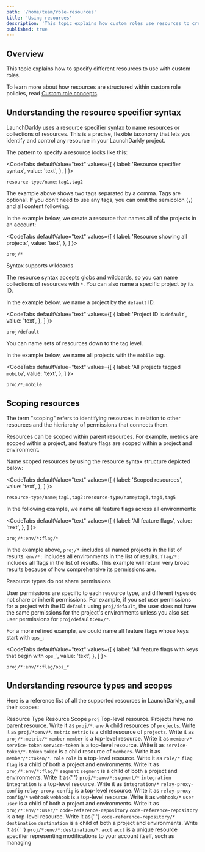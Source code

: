 ```yaml
---
path: '/home/team/role-resources'
title: 'Using resources'
description: 'This topic explains how custom roles use resources to create policies in LaunchDarkly.'
published: true
---
```


## Overview

This topic explains how to specify different resources to use with custom roles.

To learn more about how resources are structured within custom role policies, read [Custom role concepts](/home/team/role-concepts).

## Understanding the resource specifier syntax

LaunchDarkly uses a resource specifier syntax to name resources or collections of resources. This is a precise, flexible taxonomy that lets you identify and control any resource in your LaunchDarkly project.

The pattern to specify a resource looks like this:

<CodeTabs
  defaultValue="text"
  values={[
    { label: 'Resource specifier syntax', value: 'text', },
  ]
}>

<CodeTabItem value="text">

```text
resource-type/name;tag1,tag2
```

</CodeTabItem>
</CodeTabs>

The example above shows two tags separated by a comma. Tags are optional. If you don't need to use any tags, you can omit the semicolon (`;`) and all content following.

In the example below, we create a resource that names all of the projects in an account:


<CodeTabs
  defaultValue="text"
  values={[
    { label: 'Resource showing all projects', value: 'text', },
  ]
}>

<CodeTabItem value="text">

```text
proj/*
```

</CodeTabItem>
</CodeTabs>

<Callout intent="info">
<CalloutTitle>Syntax supports wildcards</CalloutTitle>
<CalloutDescription>

The resource syntax accepts globs and wildcards, so you can name collections of resources with `*`. You can also name a specific project by its ID.

</CalloutDescription>
</Callout>

In the example below, we name a project by the `default` ID.

<CodeTabs
  defaultValue="text"
  values={[
    { label: 'Project ID is `default`', value: 'text', },
  ]
}>

<CodeTabItem value="text">

```text
proj/default
```

</CodeTabItem>
</CodeTabs>

You can name sets of resources down to the tag level.

In the example below, we name all projects with the `mobile` tag.

<CodeTabs
  defaultValue="text"
  values={[
    { label: 'All projects tagged `mobile`', value: 'text', },
  ]
}>

<CodeTabItem value="text">

```text
proj/*;mobile
```

</CodeTabItem>
</CodeTabs>


## Scoping resources

The term "scoping" refers to identifying resources in relation to other resources and the hieriarchy of permissions that connects them.

Resources can be scoped within parent resources. For example, metrics are scoped within a project, and feature flags are scoped within a project and environment.

Name scoped resources by using the resource syntax structure depicted below:

<CodeTabs
  defaultValue="text"
  values={[
    { label: 'Scoped resources', value: 'text', },
  ]
}>

<CodeTabItem value="text">

```text
resource-type/name;tag1,tag2:resource-type/name;tag3,tag4,tag5
```

</CodeTabItem>
</CodeTabs>


In the following example, we name all feature flags across all environments:


<CodeTabs
  defaultValue="text"
  values={[
    { label: 'All feature flags', value: 'text', },
  ]
}>

<CodeTabItem value="text">

```text
proj/*:env/*:flag/*
```

</CodeTabItem>
</CodeTabs>

In the example above, `proj/*:`includes all named projects in the list of results. `env/*:` includes all environments in the list of results. `flag/*:` includes all flags in the list of results. This example will return very broad results because of how comprehensive its permissions are.

<Callout intent="info">
<CalloutTitle>Resource types do not share permissions</CalloutTitle>
<CalloutDescription>

User permissions are specific to each resource type, and different types do not share or inherit permissions. For example, if you set user permissions for a project with the ID `default` using `proj/default`, the user does not have the same permissions for the project's environments unless you also set user permissions for `proj/default:env/*`.

</CalloutDescription>
</Callout>

For a more refined example, we could name all feature flags whose keys start with `ops_`:

<CodeTabs
  defaultValue="text"
  values={[
    { label: 'All feature flags with keys that begin with `ops_`', value: 'text', },
  ]
}>

<CodeTabItem value="text">

```text
proj/*:env/*:flag/ops_*
```

</CodeTabItem>
</CodeTabs>

## Understanding resource types and scopes

Here is a reference list of all the supported resources in LaunchDarkly, and their scopes:

<Table>
  <TableHeader>
    <TableHeadCell>Resource Type</TableHeadCell>
    <TableHeadCell>Resource Scope</TableHeadCell>
  </TableHeader>
  <TableBody>
    <TableRow>
      <TableCell>
        <code>proj</code>
      </TableCell>
      <TableCell>
        Top-level resource. Projects have no parent resource. Write it as <code>proj/*</code>.
      </TableCell>
    </TableRow>
    <TableRow>
      <TableCell>
        <code>env</code>
      </TableCell>
      <TableCell>
        A child resources of <code>projects</code>. Write it as <code>proj/*:env/*</code>.
      </TableCell>
    </TableRow>
    <TableRow>
      <TableCell>
        <code>metric</code>
      </TableCell>
      <TableCell>
        <code>metric</code> is a child resource of <code>projects</code>. Write it as <code>proj/*:metric/*</code>
      </TableCell>
    </TableRow>
    <TableRow>
      <TableCell>
        <code>member</code>
      </TableCell>
      <TableCell>
        <code>member</code> is a top-level resource. Write it as <code>member/*</code>
      </TableCell>
    </TableRow>
    <TableRow>
      <TableCell>
        <code>service-token</code>
      </TableCell>
      <TableCell>
        <code>service-token</code> is a top-level resource. Write it as <code>service-token/*</code>.
      </TableCell>
    </TableRow>
    <TableRow>
      <TableCell>
        <code>token</code>
      </TableCell>
      <TableCell>
        <code>token</code> is a child resource of <code>members</code>. Write it as <code>member/*:token/*</code>.
      </TableCell>
    </TableRow>
    <TableRow>
      <TableCell>
        <code>role</code>
      </TableCell>
      <TableCell>
        <code>role</code> is a top-level resource. Write it as <code>role/*</code>
      </TableCell>
    </TableRow>
    <TableRow>
      <TableCell>
        <code>flag</code>
      </TableCell>
      <TableCell>
        <code>flag</code> is a child of both a project and environments. Write it as <code>proj/*:env/*:flag/*</code>
      </TableCell>
    </TableRow>
    <TableRow>
      <TableCell>
        <code>segment</code>
      </TableCell>
      <TableCell>
        <code>segment</code> is a child of both a project and environments. Write it as{' '}
        <code>proj/*:env/*:segment/*</code>
      </TableCell>
    </TableRow>
    <TableRow>
      <TableCell>
        <code>integration</code>
      </TableCell>
      <TableCell>
        <code>integration</code> is a top-level resource. Write it as <code>integration/*</code>
      </TableCell>
    </TableRow>
    <TableRow>
      <TableCell>
        <code>relay-proxy-config</code>
      </TableCell>
      <TableCell>
        <code>relay-proxy-config</code> is a top-level resource. Write it as <code>relay-proxy-config/*</code>
      </TableCell>
    </TableRow>
    <TableRow>
      <TableCell>
        <code>webhook</code>
      </TableCell>
      <TableCell>
        <code>webhook</code> is a top-level resource. Write it as <code>webhook/*</code>
      </TableCell>
    </TableRow>
    <TableRow>
      <TableCell>
        <code>user</code>
      </TableCell>
      <TableCell>
        <code>user</code> is a child of both a project and environments. Write it as <code>proj/*:env/*:user/*</code>
      </TableCell>
    </TableRow>
    <TableRow>
      <TableCell>
        <code>code-reference-repository</code>
      </TableCell>
      <TableCell>
        <code>code-reference-repository</code> is a top-level resource. Write it as{' '}
        <code>code-reference-repository/*</code>
      </TableCell>
    </TableRow>
    <TableRow>
      <TableCell>
        <code>destination</code>
      </TableCell>
      <TableCell>
        <code>destination</code> is a child of both a project and environments. Write it as{' '}
        <code>proj/*:env/*:destination/*</code>.
      </TableCell>
    </TableRow>
    <TableRow>
      <TableCell>
        <code>acct</code>
      </TableCell>
      <TableCell>
        <code>acct</code> is a unique resource specifier representing modifications to your account itself, such as
        managing
      </TableCell>
    </TableRow>
  </TableBody>
</Table>
